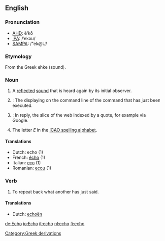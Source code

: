 ==English==

===Pronunciation===
*[[w:AHD|AHD]]: ĕ'kō
*[[w:IPA|IPA]]: /ˈekəʊ/
*[[w:SAMPA|SAMPA]]: /"ek@U/

===Etymology===
From the Greek ehke (sound).

===Noun===
{{en-noun-reg}}

# A [[reflect]]ed [[sound]] that is heard again by its initial observer.
# {{computing}}: The displaying on the command line of the command that has just been executed.
# {{computing}}: In reply, the slice of the web indexed by a quote, for example via Google.
# The letter ''E'' in the [[ICAO spelling alphabet]].

====Translations====
*Dutch: echo {{m}} (1)
*French: [[écho]] {{m}} (1)
*Italian: [[eco]] {{m}} (1)
*Romanian: [[ecou]] {{n}} (1)

===Verb===
{{en-infl-reg-sibilant|echo||}}

# To repeat back what another has just said.

====Translations====
*Dutch: [[echoën]]

[[Category:Greek derivations]]

[[de:Echo]]
[[io:Echo]]
[[it:echo]]
[[nl:echo]]
[[fi:echo]]